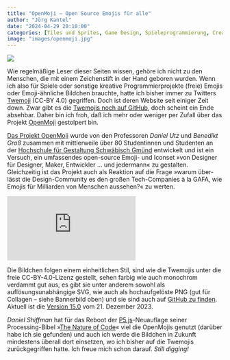 ```yaml
---
title: "OpenMoji – Open Source Emojis für alle"
author: "Jörg Kantel"
date: "2024-04-29 20:10:00"
categories: [Tiles und Sprites, Game Design, Spieleprogrammierung, Creative Coding]
image: "images/openmoji.jpg"
---
```


[![](images/openmoji-b.jpg)](https://openmoji.org/samples-pasture.svg)

Wie regelmäßige Leser dieser Seiten wissen, gehöre ich nicht zu den Menschen, die mit einem Zeichenstift in der Hand geboren wurden. Wenn ich also für Spiele oder sonstige kreative Programmierprojekte (freie) Emojis oder Emoji-ähnliche Bildchen brauchte, hatte ich bisher immer zu Twitters [Twemoji](https://twemoji.twitter.com/) (CC-BY 4.0) gegriffen. Doch ist deren Website seit einiger Zeit down. Zwar gibt es die [Twemojis noch auf GitHub](https://github.com/twitter/twemoji), doch scheint ein Ende absehbar. Daher bin ich froh, daß ich mehr oder weniger per Zufall über das Projekt [OpenMoji](https://openmoji.org/) gestolpert bin.

[Das Projekt Open­Moji](https://www.hfg-gmuend.de/aktuelles/openmoji-emojis-von-designern-f%C3%BCr-alle) wurde von den Profes­soren *Daniel Utz* und *Bene­dikt Groß* zusammen mit mittlerweile über 80 Studentinnen und Studenten an der [Hochschule für Gestaltung Schwäbisch Gmünd](https://www.hfg-gmuend.de/) entwickelt und ist ein Versuch, ein umfas­sendes open-source Emoji- und Iconset ​»von Desi­gner für Desi­gner, Maker, Entwickler … und jeder­mann« zu gestalten. Gleichzeitig ist das Projekt auch als Reaktion auf die Frage »warum über­lässt die Design-Commu­nity es den großen Tech-Compa­nies à la GAFA, wie Emojis für Milli­arden von Menschen aussehen?« zu werten.

<iframe class="if16_9" src="https://www.youtube.com/embed/ZyOk21gUJdc?si=fyxfPea6mxs76vqQ" title="YouTube video player" frameborder="0" allow="accelerometer; autoplay; clipboard-write; encrypted-media; gyroscope; picture-in-picture; web-share" referrerpolicy="strict-origin-when-cross-origin" allowfullscreen></iframe>

Die Bildchen folgen einem einheitlichen Stil, sind wie die Twemojis unter die freie CC-BY-4.0-Lizenz gestellt, sehen farbig wie auch monochrom verdammt gut aus, es gibt sie unter anderem sowohl als auflösungsunabhängige SVG, wie auch als hochaufgelöste PNG (gut für Collagen -- siehe Bannerbild oben) und sie sind auch auf [GitHub zu finden](https://github.com/hfg-gmuend/openmoji). Aktuell ist die [Version 15.0](https://github.com/hfg-gmuend/openmoji/releases/tag/15.0.0) vom 21. Dezember 2023.

*Daniel Shiffman* hat für das Reboot der [P5.js](http://cognitiones.kantel-chaos-team.de/programmierung/creativecoding/processing/p5js.html)-Neuauflage seiner Processing-Bibel »[The Nature of Code](https://natureofcode.com/)« viel die OpenMojis genutzt (darüber habe ich sie gefunden) und auch ich werde die Bildchen in Zukunft mindestens überall dort einsetzen, wo ich bisher auf die Twemojis zurückgegriffen hatte. Ich freue mich schon darauf. *Still digging!*